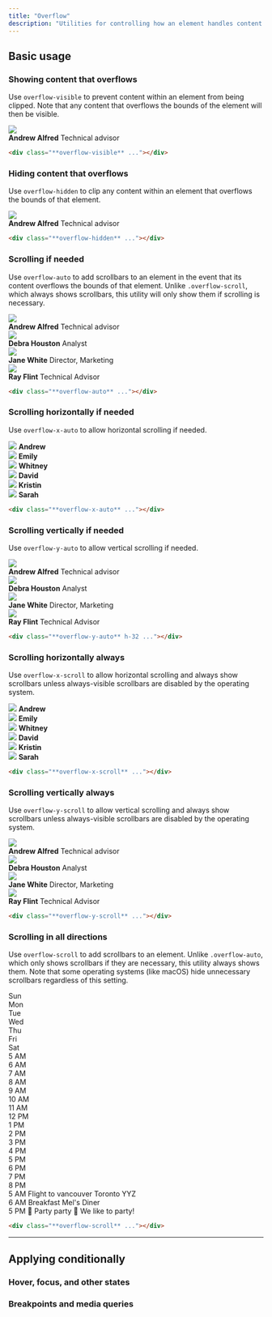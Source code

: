 ```yaml
---
title: "Overflow"
description: "Utilities for controlling how an element handles content that is too large for the container."
---
```




## Basic usage

### Showing content that overflows

Use `overflow-visible` to prevent content within an element from being clipped. Note that any content that overflows the bounds of the element will then be visible.

<Example>
  <div class="overflow-visible relative max-w-sm mx-auto bg-white dark:bg-gray-800 shadow-lg ring-1 ring-black/5 rounded-xl flex items-center gap-6 dark:bg-gray-800 dark:highlight-white/5">
    <img class="absolute -left-6 w-24 h-24 rounded-full shadow-lg" src="https://images.unsplash.com/photo-1501196354995-cbb51c65aaea?ixlib=rb-1.2.1&ixid=MnwxMjA3fDB8MHxwaG90by1wYWdlfHx8fGVufDB8fHx8&auto=format&fit=facearea&facepad=4&w=256&h=256&q=80" />
    <div class="flex flex-col py-5 pl-24">
      <strong class="text-gray-900 text-sm font-medium dark:text-gray-200">Andrew Alfred</strong>
      <span class="text-gray-500 text-sm font-medium dark:text-gray-400">Technical advisor</span>
    </div>
  </div>
</Example>

```html
<div class="**overflow-visible** ..."></div>
```

### Hiding content that overflows

Use `overflow-hidden` to clip any content within an element that overflows the bounds of that element.

<Example>
  <div class="overflow-hidden relative max-w-sm mx-auto bg-white dark:bg-gray-800 shadow-lg ring-1 ring-black/5 rounded-xl flex items-center gap-6 dark:bg-gray-800 dark:highlight-white/5">
    <img class="absolute -left-6 w-24 h-24 rounded-full shadow-lg" src="https://images.unsplash.com/photo-1501196354995-cbb51c65aaea?ixlib=rb-1.2.1&ixid=MnwxMjA3fDB8MHxwaG90by1wYWdlfHx8fGVufDB8fHx8&auto=format&fit=facearea&facepad=4&w=256&h=256&q=80" />
    <div class="flex flex-col py-5 pl-24">
      <strong class="text-gray-900 text-sm font-medium dark:text-gray-200">Andrew Alfred</strong>
      <span class="text-gray-500 text-sm font-medium dark:text-gray-400">Technical advisor</span>
    </div>
  </div>
</Example>

```html
<div class="**overflow-hidden** ..."></div>
```

### Scrolling if needed

Use `overflow-auto` to add scrollbars to an element in the event that its content overflows the bounds of that element. Unlike `.overflow-scroll`, which always shows scrollbars, this utility will only show them if scrolling is necessary.

<Example>
  <div class="overflow-auto h-72 relative max-w-sm mx-auto bg-white dark:bg-gray-800 dark:highlight-white/5 shadow-lg ring-1 ring-black/5 rounded-xl flex flex-col divide-y dark:divide-gray-200/5">
    <div class="flex items-center gap-4 p-4">
      <img class="w-12 h-12 rounded-full" src="https://images.unsplash.com/photo-1501196354995-cbb51c65aaea?ixlib=rb-1.2.1&ixid=MnwxMjA3fDB8MHxwaG90by1wYWdlfHx8fGVufDB8fHx8&auto=format&fit=facearea&facepad=4&w=256&h=256&q=80" />
      <div class="flex flex-col">
        <strong class="text-gray-900 text-sm font-medium dark:text-gray-200">Andrew Alfred</strong>
        <span class="text-gray-500 text-sm font-medium dark:text-gray-400">Technical advisor</span>
      </div>
    </div>
    <div class="flex items-center gap-4 p-4">
      <img class="w-12 h-12 rounded-full" src="https://images.unsplash.com/photo-1531123897727-8f129e1688ce?ixlib=rb-1.2.1&ixid=MnwxMjA3fDB8MHxwaG90by1wYWdlfHx8fGVufDB8fHx8&auto=format&fit=facearea&facepad=4&w=256&h=256&q=80" />
      <div class="flex flex-col">
        <strong class="text-gray-900 text-sm font-medium dark:text-gray-200">Debra Houston</strong>
        <span class="text-gray-500 text-sm font-medium dark:text-gray-400">Analyst</span>
      </div>
    </div>
    <div class="flex items-center gap-4 p-4">
      <img class="w-12 h-12 rounded-full" src="https://images.unsplash.com/photo-1517841905240-472988babdf9?ixlib=rb-1.2.1&ixid=MnwxMjA3fDB8MHxwaG90by1wYWdlfHx8fGVufDB8fHx8&auto=format&fit=facearea&facepad=4&w=256&h=256&q=80" />
      <div class="flex flex-col">
        <strong class="text-gray-900 text-sm font-medium dark:text-gray-200">Jane White</strong>
        <span class="text-gray-500 text-sm font-medium dark:text-gray-400">Director, Marketing</span>
      </div>
    </div>
    <div class="flex items-center gap-4 p-4">
      <img class="w-12 h-12 rounded-full" src="https://images.unsplash.com/photo-1531427186611-ecfd6d936c79?ixlib=rb-1.2.1&ixid=MnwxMjA3fDB8MHxwaG90by1wYWdlfHx8fGVufDB8fHx8&auto=format&fit=facearea&facepad=4&w=256&h=256&q=80" />
      <div class="flex flex-col">
        <strong class="text-gray-900 text-sm font-medium dark:text-gray-200">Ray Flint</strong>
        <span class="text-gray-500 text-sm font-medium dark:text-gray-400">Technical Advisor</span>
      </div>
    </div>
  </div>
</Example>

```html
<div class="**overflow-auto** ..."></div>
```

### Scrolling horizontally if needed

Use `overflow-x-auto` to allow horizontal scrolling if needed.

<Example p="none">
  <div class="max-w-md mx-auto bg-white shadow-xl min-w-0 dark:bg-gray-800 dark:highlight-white/5">
    <div class="overflow-x-auto flex">
      <div class="flex-none py-6 px-3 first:pl-6 last:pr-6">
        <div class="flex flex-col items-center justify-center gap-3">
          <img class="w-18 h-18 rounded-full" src="https://images.unsplash.com/photo-1501196354995-cbb51c65aaea?ixlib=rb-1.2.1&ixid=MnwxMjA3fDB8MHxwaG90by1wYWdlfHx8fGVufDB8fHx8&auto=format&fit=facearea&facepad=4&w=256&h=256&q=80" />
          <strong class="text-gray-900 text-xs font-medium dark:text-gray-200">Andrew</strong>
        </div>
      </div>
      <div class="flex-none py-6 px-3 first:pl-6 last:pr-6">
        <div class="flex flex-col items-center justify-center gap-3">
          <img class="w-18 h-18 rounded-full" src="https://images.unsplash.com/photo-1494790108377-be9c29b29330?ixlib=rb-1.2.1&ixid=MnwxMjA3fDB8MHxwaG90by1wYWdlfHx8fGVufDB8fHx8&auto=format&fit=facearea&facepad=4&w=256&h=256&q=80" />
          <strong class="text-gray-900 text-xs font-medium dark:text-gray-200">Emily</strong>
        </div>
      </div>
      <div class="flex-none py-6 px-3 first:pl-6 last:pr-6">
        <div class="flex flex-col items-center justify-center gap-3">
          <img class="w-18 h-18 rounded-full" src="https://images.unsplash.com/photo-1502685104226-ee32379fefbe?ixlib=rb-1.2.1&ixid=MnwxMjA3fDB8MHxwaG90by1wYWdlfHx8fGVufDB8fHx8&auto=format&fit=facearea&facepad=4&w=256&h=256&q=80" />
          <strong class="text-gray-900 text-xs font-medium dark:text-gray-200">Whitney</strong>
        </div>
      </div>
      <div class="flex-none py-6 px-3 first:pl-6 last:pr-6">
        <div class="flex flex-col items-center justify-center gap-3">
          <img class="w-18 h-18 rounded-full" src="https://images.unsplash.com/photo-1519345182560-3f2917c472ef?ixlib=rb-1.2.1&ixid=MnwxMjA3fDB8MHxwaG90by1wYWdlfHx8fGVufDB8fHx8&auto=format&fit=facearea&facepad=4&w=256&h=256&q=80" />
          <strong class="text-gray-900 text-xs font-medium dark:text-gray-200">David</strong>
        </div>
      </div>
      <div class="flex-none py-6 px-3 first:pl-6 last:pr-6">
        <div class="flex flex-col items-center justify-center gap-3">
          <img class="w-18 h-18 rounded-full" src="https://images.unsplash.com/photo-1438761681033-6461ffad8d80?ixlib=rb-1.2.1&ixid=MnwxMjA3fDB8MHxwaG90by1wYWdlfHx8fGVufDB8fHx8&auto=format&fit=facearea&facepad=4&w=256&h=256&q=80" />
          <strong class="text-gray-900 text-xs font-medium dark:text-gray-200">Kristin</strong>
        </div>
      </div>
      <div class="flex-none py-6 px-3 first:pl-6 last:pr-6">
        <div class="flex flex-col items-center justify-center gap-3">
          <img class="w-18 h-18 rounded-full" src="https://images.unsplash.com/photo-1605405748313-a416a1b84491?ixlib=rb-1.2.1&ixid=MnwxMjA3fDB8MHxwaG90by1wYWdlfHx8fGVufDB8fHx8&auto=format&fit=facearea&facepad=4&w=256&h=256&q=80" />
          <strong class="text-gray-900 text-xs font-medium dark:text-gray-200">Sarah</strong>
        </div>
      </div>
    </div>
  </div>
</Example>

```html
<div class="**overflow-x-auto** ..."></div>
```

### Scrolling vertically if needed

Use `overflow-y-auto` to allow vertical scrolling if needed.

<Example>
  <div class="overflow-y-auto h-72 relative max-w-sm mx-auto bg-white dark:bg-gray-800 dark:highlight-white/5 shadow-lg ring-1 ring-black/5 rounded-xl flex flex-col divide-y dark:divide-gray-200/5">
    <div class="flex items-center gap-4 p-4">
      <img class="w-12 h-12 rounded-full" src="https://images.unsplash.com/photo-1501196354995-cbb51c65aaea?ixlib=rb-1.2.1&ixid=MnwxMjA3fDB8MHxwaG90by1wYWdlfHx8fGVufDB8fHx8&auto=format&fit=facearea&facepad=4&w=256&h=256&q=80" />
      <div class="flex flex-col">
        <strong class="text-gray-900 text-sm font-medium dark:text-gray-200">Andrew Alfred</strong>
        <span class="text-gray-500 text-sm font-medium dark:text-gray-400">Technical advisor</span>
      </div>
    </div>
    <div class="flex items-center gap-4 p-4">
      <img class="w-12 h-12 rounded-full" src="https://images.unsplash.com/photo-1531123897727-8f129e1688ce?ixlib=rb-1.2.1&ixid=MnwxMjA3fDB8MHxwaG90by1wYWdlfHx8fGVufDB8fHx8&auto=format&fit=facearea&facepad=4&w=256&h=256&q=80" />
      <div class="flex flex-col">
        <strong class="text-gray-900 text-sm font-medium dark:text-gray-200">Debra Houston</strong>
        <span class="text-gray-500 text-sm font-medium dark:text-gray-400">Analyst</span>
      </div>
    </div>
    <div class="flex items-center gap-4 p-4">
      <img class="w-12 h-12 rounded-full" src="https://images.unsplash.com/photo-1517841905240-472988babdf9?ixlib=rb-1.2.1&ixid=MnwxMjA3fDB8MHxwaG90by1wYWdlfHx8fGVufDB8fHx8&auto=format&fit=facearea&facepad=4&w=256&h=256&q=80" />
      <div class="flex flex-col">
        <strong class="text-gray-900 text-sm font-medium dark:text-gray-200">Jane White</strong>
        <span class="text-gray-500 text-sm font-medium dark:text-gray-400">Director, Marketing</span>
      </div>
    </div>
    <div class="flex items-center gap-4 p-4">
      <img class="w-12 h-12 rounded-full" src="https://images.unsplash.com/photo-1531427186611-ecfd6d936c79?ixlib=rb-1.2.1&ixid=MnwxMjA3fDB8MHxwaG90by1wYWdlfHx8fGVufDB8fHx8&auto=format&fit=facearea&facepad=4&w=256&h=256&q=80" />
      <div class="flex flex-col">
        <strong class="text-gray-900 text-sm font-medium dark:text-gray-200">Ray Flint</strong>
        <span class="text-gray-500 text-sm font-medium dark:text-gray-400">Technical Advisor</span>
      </div>
    </div>
  </div>
</Example>

```html
<div class="**overflow-y-auto** h-32 ..."></div>
```

### Scrolling horizontally always

Use `overflow-x-scroll` to allow horizontal scrolling and always show scrollbars unless always-visible scrollbars are disabled by the operating system.

<Example p="none">
  <div class="max-w-md mx-auto bg-white shadow-xl min-w-0 dark:bg-gray-800 dark:highlight-white/5">
    <div class="overflow-x-scroll flex">
      <div class="flex-none py-6 px-3 first:pl-6 last:pr-6">
        <div class="flex flex-col items-center justify-center gap-3">
          <img class="w-18 h-18 rounded-full" src="https://images.unsplash.com/photo-1501196354995-cbb51c65aaea?ixlib=rb-1.2.1&ixid=MnwxMjA3fDB8MHxwaG90by1wYWdlfHx8fGVufDB8fHx8&auto=format&fit=facearea&facepad=4&w=256&h=256&q=80"/>
          <strong class="text-gray-900 text-xs font-medium dark:text-gray-200">Andrew</strong>
        </div>
      </div>
      <div class="flex-none py-6 px-3 first:pl-6 last:pr-6">
        <div class="flex flex-col items-center justify-center gap-3">
          <img class="w-18 h-18 rounded-full" src="https://images.unsplash.com/photo-1494790108377-be9c29b29330?ixlib=rb-1.2.1&ixid=MnwxMjA3fDB8MHxwaG90by1wYWdlfHx8fGVufDB8fHx8&auto=format&fit=facearea&facepad=4&w=256&h=256&q=80"/>
          <strong class="text-gray-900 text-xs font-medium dark:text-gray-200">Emily</strong>
        </div>
      </div>
      <div class="flex-none py-6 px-3 first:pl-6 last:pr-6">
        <div class="flex flex-col items-center justify-center gap-3">
          <img class="w-18 h-18 rounded-full" src="https://images.unsplash.com/photo-1502685104226-ee32379fefbe?ixlib=rb-1.2.1&ixid=MnwxMjA3fDB8MHxwaG90by1wYWdlfHx8fGVufDB8fHx8&auto=format&fit=facearea&facepad=4&w=256&h=256&q=80"/>
          <strong class="text-gray-900 text-xs font-medium dark:text-gray-200">Whitney</strong>
        </div>
      </div>
      <div class="flex-none py-6 px-3 first:pl-6 last:pr-6">
        <div class="flex flex-col items-center justify-center gap-3">
          <img class="w-18 h-18 rounded-full" src="https://images.unsplash.com/photo-1519345182560-3f2917c472ef?ixlib=rb-1.2.1&ixid=MnwxMjA3fDB8MHxwaG90by1wYWdlfHx8fGVufDB8fHx8&auto=format&fit=facearea&facepad=4&w=256&h=256&q=80"/>
          <strong class="text-gray-900 text-xs font-medium dark:text-gray-200">David</strong>
        </div>
      </div>
      <div class="flex-none py-6 px-3 first:pl-6 last:pr-6">
        <div class="flex flex-col items-center justify-center gap-3">
          <img class="w-18 h-18 rounded-full" src="https://images.unsplash.com/photo-1438761681033-6461ffad8d80?ixlib=rb-1.2.1&ixid=MnwxMjA3fDB8MHxwaG90by1wYWdlfHx8fGVufDB8fHx8&auto=format&fit=facearea&facepad=4&w=256&h=256&q=80"/>
          <strong class="text-gray-900 text-xs font-medium dark:text-gray-200">Kristin</strong>
        </div>
      </div>
      <div class="flex-none py-6 px-3 first:pl-6 last:pr-6">
        <div class="flex flex-col items-center justify-center gap-3">
          <img class="w-18 h-18 rounded-full" src="https://images.unsplash.com/photo-1605405748313-a416a1b84491?ixlib=rb-1.2.1&ixid=MnwxMjA3fDB8MHxwaG90by1wYWdlfHx8fGVufDB8fHx8&auto=format&fit=facearea&facepad=4&w=256&h=256&q=80"/>
          <strong class="text-gray-900 text-xs font-medium dark:text-gray-200">Sarah</strong>
        </div>
      </div>
    </div>
  </div>
</Example>

```html
<div class="**overflow-x-scroll** ..."></div>
```

### Scrolling vertically always

Use `overflow-y-scroll` to allow vertical scrolling and always show scrollbars unless always-visible scrollbars are disabled by the operating system.

<Example>
  <div class="overflow-y-scroll h-72 relative max-w-sm mx-auto bg-white dark:bg-gray-800 shadow-lg ring-1 ring-black/5 rounded-xl flex flex-col divide-y dark:divide-gray-200/5">
    <div class="flex items-center gap-4 p-4">
      <img class="w-12 h-12 rounded-full" src="https://images.unsplash.com/photo-1501196354995-cbb51c65aaea?ixlib=rb-1.2.1&ixid=MnwxMjA3fDB8MHxwaG90by1wYWdlfHx8fGVufDB8fHx8&auto=format&fit=facearea&facepad=4&w=256&h=256&q=80" />
      <div class="flex flex-col">
        <strong class="text-gray-900 text-sm font-medium dark:text-gray-200">Andrew Alfred</strong>
        <span class="text-gray-500 text-sm font-medium dark:text-gray-400">Technical advisor</span>
      </div>
    </div>
    <div class="flex items-center gap-4 p-4">
      <img class="w-12 h-12 rounded-full" src="https://images.unsplash.com/photo-1531123897727-8f129e1688ce?ixlib=rb-1.2.1&ixid=MnwxMjA3fDB8MHxwaG90by1wYWdlfHx8fGVufDB8fHx8&auto=format&fit=facearea&facepad=4&w=256&h=256&q=80" />
      <div class="flex flex-col">
        <strong class="text-gray-900 text-sm font-medium dark:text-gray-200">Debra Houston</strong>
        <span class="text-gray-500 text-sm font-medium dark:text-gray-400">Analyst</span>
      </div>
    </div>
    <div class="flex items-center gap-4 p-4">
      <img class="w-12 h-12 rounded-full" src="https://images.unsplash.com/photo-1517841905240-472988babdf9?ixlib=rb-1.2.1&ixid=MnwxMjA3fDB8MHxwaG90by1wYWdlfHx8fGVufDB8fHx8&auto=format&fit=facearea&facepad=4&w=256&h=256&q=80" />
      <div class="flex flex-col">
        <strong class="text-gray-900 text-sm font-medium dark:text-gray-200">Jane White</strong>
        <span class="text-gray-500 text-sm font-medium dark:text-gray-400">Director, Marketing</span>
      </div>
    </div>
    <div class="flex items-center gap-4 p-4">
      <img class="w-12 h-12 rounded-full" src="https://images.unsplash.com/photo-1531427186611-ecfd6d936c79?ixlib=rb-1.2.1&ixid=MnwxMjA3fDB8MHxwaG90by1wYWdlfHx8fGVufDB8fHx8&auto=format&fit=facearea&facepad=4&w=256&h=256&q=80" />
      <div class="flex flex-col">
        <strong class="text-gray-900 text-sm font-medium dark:text-gray-200">Ray Flint</strong>
        <span class="text-gray-500 text-sm font-medium dark:text-gray-400">Technical Advisor</span>
      </div>
    </div>
  </div>
</Example>

```html
<div class="**overflow-y-scroll** ..."></div>
```

### Scrolling in all directions

Use `overflow-scroll` to add scrollbars to an element. Unlike `.overflow-auto`, which only shows scrollbars if they are necessary, this utility always shows them. Note that some operating systems (like macOS) hide unnecessary scrollbars regardless of this setting.

<Example p="none">
  <div class="mx-4 bg-white dark:bg-gray-800 shadow-xl overflow-hidden">
    <div class="overflow-scroll grid grid-cols-[70px,repeat(7,150px)] grid-rows-[auto,repeat(16,50px)] max-h-[350px]">
      <!-- Calendar frame -->
      <div class="row-start-[1] col-start-[1] sticky top-0 z-10 bg-white dark:bg-gradient-to-b dark:from-gray-600 dark:to-gray-700 border-gray-100 dark:border-black/10 bg-clip-padding text-gray-900 dark:text-gray-200 border-b text-sm font-medium py-2"></div>
      <div class="row-start-[1] col-start-[2] sticky top-0 z-10 bg-white dark:bg-gradient-to-b dark:from-gray-600 dark:to-gray-700 border-gray-100 dark:border-black/10 bg-clip-padding text-gray-900 dark:text-gray-200 border-b text-sm font-medium py-2 text-center">Sun</div>
      <div class="row-start-[1] col-start-[3] sticky top-0 z-10 bg-white dark:bg-gradient-to-b dark:from-gray-600 dark:to-gray-700 border-gray-100 dark:border-black/10 bg-clip-padding text-gray-900 dark:text-gray-200 border-b text-sm font-medium py-2 text-center">Mon</div>
      <div class="row-start-[1] col-start-[4] sticky top-0 z-10 bg-white dark:bg-gradient-to-b dark:from-gray-600 dark:to-gray-700 border-gray-100 dark:border-black/10 bg-clip-padding text-gray-900 dark:text-gray-200 border-b text-sm font-medium py-2 text-center">Tue</div>
      <div class="row-start-[1] col-start-[5] sticky top-0 z-10 bg-white dark:bg-gradient-to-b dark:from-gray-600 dark:to-gray-700 border-gray-100 dark:border-black/10 bg-clip-padding text-gray-900 dark:text-gray-200 border-b text-sm font-medium py-2 text-center">Wed</div>
      <div class="row-start-[1] col-start-[6] sticky top-0 z-10 bg-white dark:bg-gradient-to-b dark:from-gray-600 dark:to-gray-700 border-gray-100 dark:border-black/10 bg-clip-padding text-gray-900 dark:text-gray-200 border-b text-sm font-medium py-2 text-center">Thu</div>
      <div class="row-start-[1] col-start-[7] sticky top-0 z-10 bg-white dark:bg-gradient-to-b dark:from-gray-600 dark:to-gray-700 border-gray-100 dark:border-black/10 bg-clip-padding text-gray-900 dark:text-gray-200 border-b text-sm font-medium py-2 text-center">Fri</div>
      <div class="row-start-[1] col-start-[8] sticky top-0 z-10 bg-white dark:bg-gradient-to-b dark:from-gray-600 dark:to-gray-700 border-gray-100 dark:border-black/10 bg-clip-padding text-gray-900 dark:text-gray-200 border-b text-sm font-medium py-2 text-center">Sat</div>
      <div class="row-start-[2] col-start-[1] border-gray-100 dark:border-gray-200/5 border-r text-xs p-1.5 text-right text-gray-400 uppercase sticky left-0 bg-white dark:bg-gray-800 font-medium">5 AM</div>
      <div class="row-start-[2] col-start-[2] border-gray-100 dark:border-gray-200/5 border-b border-r"></div>
      <div class="row-start-[2] col-start-[3] border-gray-100 dark:border-gray-200/5 border-b border-r"></div>
      <div class="row-start-[2] col-start-[4] border-gray-100 dark:border-gray-200/5 border-b border-r"></div>
      <div class="row-start-[2] col-start-[5] border-gray-100 dark:border-gray-200/5 border-b border-r"></div>
      <div class="row-start-[2] col-start-[6] border-gray-100 dark:border-gray-200/5 border-b border-r"></div>
      <div class="row-start-[2] col-start-[7] border-gray-100 dark:border-gray-200/5 border-b border-r"></div>
      <div class="row-start-[2] col-start-[8] border-gray-100 dark:border-gray-200/5 border-b"></div>
      <div class="row-start-[3] col-start-[1] border-gray-100 dark:border-gray-200/5 border-r text-xs p-1.5 text-right text-gray-400 uppercase sticky left-0 bg-white dark:bg-gray-800 font-medium">6 AM</div>
      <div class="row-start-[3] col-start-[2] border-gray-100 dark:border-gray-200/5 border-b border-r"></div>
      <div class="row-start-[3] col-start-[3] border-gray-100 dark:border-gray-200/5 border-b border-r"></div>
      <div class="row-start-[3] col-start-[4] border-gray-100 dark:border-gray-200/5 border-b border-r"></div>
      <div class="row-start-[3] col-start-[5] border-gray-100 dark:border-gray-200/5 border-b border-r"></div>
      <div class="row-start-[3] col-start-[6] border-gray-100 dark:border-gray-200/5 border-b border-r"></div>
      <div class="row-start-[3] col-start-[7] border-gray-100 dark:border-gray-200/5 border-b border-r"></div>
      <div class="row-start-[3] col-start-[8] border-gray-100 dark:border-gray-200/5 border-b"></div>
      <div class="row-start-[4] col-start-[1] border-gray-100 dark:border-gray-200/5 border-r text-xs p-1.5 text-right text-gray-400 uppercase sticky left-0 bg-white dark:bg-gray-800 font-medium">7 AM</div>
      <div class="row-start-[4] col-start-[2] border-gray-100 dark:border-gray-200/5 border-b border-r"></div>
      <div class="row-start-[4] col-start-[3] border-gray-100 dark:border-gray-200/5 border-b border-r"></div>
      <div class="row-start-[4] col-start-[4] border-gray-100 dark:border-gray-200/5 border-b border-r"></div>
      <div class="row-start-[4] col-start-[5] border-gray-100 dark:border-gray-200/5 border-b border-r"></div>
      <div class="row-start-[4] col-start-[6] border-gray-100 dark:border-gray-200/5 border-b border-r"></div>
      <div class="row-start-[4] col-start-[7] border-gray-100 dark:border-gray-200/5 border-b border-r"></div>
      <div class="row-start-[4] col-start-[8] border-gray-100 dark:border-gray-200/5 border-b"></div>
      <div class="row-start-[5] col-start-[1] border-gray-100 dark:border-gray-200/5 border-r text-xs p-1.5 text-right text-gray-400 uppercase sticky left-0 bg-white dark:bg-gray-800 font-medium">8 AM</div>
      <div class="row-start-[5] col-start-[2] border-gray-100 dark:border-gray-200/5 border-b border-r"></div>
      <div class="row-start-[5] col-start-[3] border-gray-100 dark:border-gray-200/5 border-b border-r"></div>
      <div class="row-start-[5] col-start-[4] border-gray-100 dark:border-gray-200/5 border-b border-r"></div>
      <div class="row-start-[5] col-start-[5] border-gray-100 dark:border-gray-200/5 border-b border-r"></div>
      <div class="row-start-[5] col-start-[6] border-gray-100 dark:border-gray-200/5 border-b border-r"></div>
      <div class="row-start-[5] col-start-[7] border-gray-100 dark:border-gray-200/5 border-b border-r"></div>
      <div class="row-start-[5] col-start-[8] border-gray-100 dark:border-gray-200/5 border-b"></div>
      <div class="row-start-[6] col-start-[1] border-gray-100 dark:border-gray-200/5 border-r text-xs p-1.5 text-right text-gray-400 uppercase sticky left-0 bg-white dark:bg-gray-800 font-medium">9 AM</div>
      <div class="row-start-[6] col-start-[2] border-gray-100 dark:border-gray-200/5 border-b border-r"></div>
      <div class="row-start-[6] col-start-[3] border-gray-100 dark:border-gray-200/5 border-b border-r"></div>
      <div class="row-start-[6] col-start-[4] border-gray-100 dark:border-gray-200/5 border-b border-r"></div>
      <div class="row-start-[6] col-start-[5] border-gray-100 dark:border-gray-200/5 border-b border-r"></div>
      <div class="row-start-[6] col-start-[6] border-gray-100 dark:border-gray-200/5 border-b border-r"></div>
      <div class="row-start-[6] col-start-[7] border-gray-100 dark:border-gray-200/5 border-b border-r"></div>
      <div class="row-start-[6] col-start-[8] border-gray-100 dark:border-gray-200/5 border-b"></div>
      <div class="row-start-[7] col-start-[1] border-gray-100 dark:border-gray-200/5 border-r text-xs p-1.5 text-right text-gray-400 uppercase sticky left-0 bg-white dark:bg-gray-800 font-medium">10 AM</div>
      <div class="row-start-[7] col-start-[2] border-gray-100 dark:border-gray-200/5 border-b border-r"></div>
      <div class="row-start-[7] col-start-[3] border-gray-100 dark:border-gray-200/5 border-b border-r"></div>
      <div class="row-start-[7] col-start-[4] border-gray-100 dark:border-gray-200/5 border-b border-r"></div>
      <div class="row-start-[7] col-start-[5] border-gray-100 dark:border-gray-200/5 border-b border-r"></div>
      <div class="row-start-[7] col-start-[6] border-gray-100 dark:border-gray-200/5 border-b border-r"></div>
      <div class="row-start-[7] col-start-[7] border-gray-100 dark:border-gray-200/5 border-b border-r"></div>
      <div class="row-start-[7] col-start-[8] border-gray-100 dark:border-gray-200/5 border-b"></div>
      <div class="row-start-[8] col-start-[1] border-gray-100 dark:border-gray-200/5 border-r text-xs p-1.5 text-right text-gray-400 uppercase sticky left-0 bg-white dark:bg-gray-800 font-medium">11 AM</div>
      <div class="row-start-[8] col-start-[2] border-gray-100 dark:border-gray-200/5 border-b border-r"></div>
      <div class="row-start-[8] col-start-[3] border-gray-100 dark:border-gray-200/5 border-b border-r"></div>
      <div class="row-start-[8] col-start-[4] border-gray-100 dark:border-gray-200/5 border-b border-r"></div>
      <div class="row-start-[8] col-start-[5] border-gray-100 dark:border-gray-200/5 border-b border-r"></div>
      <div class="row-start-[8] col-start-[6] border-gray-100 dark:border-gray-200/5 border-b border-r"></div>
      <div class="row-start-[8] col-start-[7] border-gray-100 dark:border-gray-200/5 border-b border-r"></div>
      <div class="row-start-[8] col-start-[8] border-gray-100 dark:border-gray-200/5 border-b"></div>
      <div class="row-start-[9] col-start-[1] border-gray-100 dark:border-gray-200/5 border-r text-xs p-1.5 text-right text-gray-400 uppercase sticky left-0 bg-white dark:bg-gray-800 font-medium">12 PM</div>
      <div class="row-start-[9] col-start-[2] border-gray-100 dark:border-gray-200/5 border-b border-r"></div>
      <div class="row-start-[9] col-start-[3] border-gray-100 dark:border-gray-200/5 border-b border-r"></div>
      <div class="row-start-[9] col-start-[4] border-gray-100 dark:border-gray-200/5 border-b border-r"></div>
      <div class="row-start-[9] col-start-[5] border-gray-100 dark:border-gray-200/5 border-b border-r"></div>
      <div class="row-start-[9] col-start-[6] border-gray-100 dark:border-gray-200/5 border-b border-r"></div>
      <div class="row-start-[9] col-start-[7] border-gray-100 dark:border-gray-200/5 border-b border-r"></div>
      <div class="row-start-[9] col-start-[8] border-gray-100 dark:border-gray-200/5 border-b"></div>
      <div class="row-start-[10] col-start-[1] border-gray-100 dark:border-gray-200/5 border-r text-xs p-1.5 text-right text-gray-400 uppercase sticky left-0 bg-white dark:bg-gray-800 font-medium">1 PM</div>
      <div class="row-start-[10] col-start-[2] border-gray-100 dark:border-gray-200/5 border-b border-r"></div>
      <div class="row-start-[10] col-start-[3] border-gray-100 dark:border-gray-200/5 border-b border-r"></div>
      <div class="row-start-[10] col-start-[4] border-gray-100 dark:border-gray-200/5 border-b border-r"></div>
      <div class="row-start-[10] col-start-[5] border-gray-100 dark:border-gray-200/5 border-b border-r"></div>
      <div class="row-start-[10] col-start-[6] border-gray-100 dark:border-gray-200/5 border-b border-r"></div>
      <div class="row-start-[10] col-start-[7] border-gray-100 dark:border-gray-200/5 border-b border-r"></div>
      <div class="row-start-[10] col-start-[8] border-gray-100 dark:border-gray-200/5 border-b"></div>
      <div class="row-start-[11] col-start-[1] border-gray-100 dark:border-gray-200/5 border-r text-xs p-1.5 text-right text-gray-400 uppercase sticky left-0 bg-white dark:bg-gray-800 font-medium">2 PM</div>
      <div class="row-start-[11] col-start-[2] border-gray-100 dark:border-gray-200/5 border-b border-r"></div>
      <div class="row-start-[11] col-start-[3] border-gray-100 dark:border-gray-200/5 border-b border-r"></div>
      <div class="row-start-[11] col-start-[4] border-gray-100 dark:border-gray-200/5 border-b border-r"></div>
      <div class="row-start-[11] col-start-[5] border-gray-100 dark:border-gray-200/5 border-b border-r"></div>
      <div class="row-start-[11] col-start-[6] border-gray-100 dark:border-gray-200/5 border-b border-r"></div>
      <div class="row-start-[11] col-start-[7] border-gray-100 dark:border-gray-200/5 border-b border-r"></div>
      <div class="row-start-[11] col-start-[8] border-gray-100 dark:border-gray-200/5 border-b"></div>
      <div class="row-start-[12] col-start-[1] border-gray-100 dark:border-gray-200/5 border-r text-xs p-1.5 text-right text-gray-400 uppercase sticky left-0 bg-white dark:bg-gray-800 font-medium">3 PM</div>
      <div class="row-start-[12] col-start-[2] border-gray-100 dark:border-gray-200/5 border-b border-r"></div>
      <div class="row-start-[12] col-start-[3] border-gray-100 dark:border-gray-200/5 border-b border-r"></div>
      <div class="row-start-[12] col-start-[4] border-gray-100 dark:border-gray-200/5 border-b border-r"></div>
      <div class="row-start-[12] col-start-[5] border-gray-100 dark:border-gray-200/5 border-b border-r"></div>
      <div class="row-start-[12] col-start-[6] border-gray-100 dark:border-gray-200/5 border-b border-r"></div>
      <div class="row-start-[12] col-start-[7] border-gray-100 dark:border-gray-200/5 border-b border-r"></div>
      <div class="row-start-[12] col-start-[8] border-gray-100 dark:border-gray-200/5 border-b"></div>
      <div class="row-start-[13] col-start-[1] border-gray-100 dark:border-gray-200/5 border-r text-xs p-1.5 text-right text-gray-400 uppercase sticky left-0 bg-white dark:bg-gray-800 font-medium">4 PM</div>
      <div class="row-start-[13] col-start-[2] border-gray-100 dark:border-gray-200/5 border-b border-r"></div>
      <div class="row-start-[13] col-start-[3] border-gray-100 dark:border-gray-200/5 border-b border-r"></div>
      <div class="row-start-[13] col-start-[4] border-gray-100 dark:border-gray-200/5 border-b border-r"></div>
      <div class="row-start-[13] col-start-[5] border-gray-100 dark:border-gray-200/5 border-b border-r"></div>
      <div class="row-start-[13] col-start-[6] border-gray-100 dark:border-gray-200/5 border-b border-r"></div>
      <div class="row-start-[13] col-start-[7] border-gray-100 dark:border-gray-200/5 border-b border-r"></div>
      <div class="row-start-[13] col-start-[8] border-gray-100 dark:border-gray-200/5 border-b"></div>
      <div class="row-start-[14] col-start-[1] border-gray-100 dark:border-gray-200/5 border-r text-xs p-1.5 text-right text-gray-400 uppercase sticky left-0 bg-white dark:bg-gray-800 font-medium">5 PM</div>
      <div class="row-start-[14] col-start-[2] border-gray-100 dark:border-gray-200/5 border-b border-r"></div>
      <div class="row-start-[14] col-start-[3] border-gray-100 dark:border-gray-200/5 border-b border-r"></div>
      <div class="row-start-[14] col-start-[4] border-gray-100 dark:border-gray-200/5 border-b border-r"></div>
      <div class="row-start-[14] col-start-[5] border-gray-100 dark:border-gray-200/5 border-b border-r"></div>
      <div class="row-start-[14] col-start-[6] border-gray-100 dark:border-gray-200/5 border-b border-r"></div>
      <div class="row-start-[14] col-start-[7] border-gray-100 dark:border-gray-200/5 border-b border-r"></div>
      <div class="row-start-[14] col-start-[8] border-gray-100 dark:border-gray-200/5 border-b"></div>
      <div class="row-start-[15] col-start-[1] border-gray-100 dark:border-gray-200/5 border-r text-xs p-1.5 text-right text-gray-400 uppercase sticky left-0 bg-white dark:bg-gray-800 font-medium">6 PM</div>
      <div class="row-start-[15] col-start-[2] border-gray-100 dark:border-gray-200/5 border-b border-r"></div>
      <div class="row-start-[15] col-start-[3] border-gray-100 dark:border-gray-200/5 border-b border-r"></div>
      <div class="row-start-[15] col-start-[4] border-gray-100 dark:border-gray-200/5 border-b border-r"></div>
      <div class="row-start-[15] col-start-[5] border-gray-100 dark:border-gray-200/5 border-b border-r"></div>
      <div class="row-start-[15] col-start-[6] border-gray-100 dark:border-gray-200/5 border-b border-r"></div>
      <div class="row-start-[15] col-start-[7] border-gray-100 dark:border-gray-200/5 border-b border-r"></div>
      <div class="row-start-[15] col-start-[8] border-gray-100 dark:border-gray-200/5 border-b"></div>
      <div class="row-start-[16] col-start-[1] border-gray-100 dark:border-gray-200/5 border-r text-xs p-1.5 text-right text-gray-400 uppercase sticky left-0 bg-white dark:bg-gray-800 font-medium">7 PM</div>
      <div class="row-start-[16] col-start-[2] border-gray-100 dark:border-gray-200/5 border-b border-r"></div>
      <div class="row-start-[16] col-start-[3] border-gray-100 dark:border-gray-200/5 border-b border-r"></div>
      <div class="row-start-[16] col-start-[4] border-gray-100 dark:border-gray-200/5 border-b border-r"></div>
      <div class="row-start-[16] col-start-[5] border-gray-100 dark:border-gray-200/5 border-b border-r"></div>
      <div class="row-start-[16] col-start-[6] border-gray-100 dark:border-gray-200/5 border-b border-r"></div>
      <div class="row-start-[16] col-start-[7] border-gray-100 dark:border-gray-200/5 border-b border-r"></div>
      <div class="row-start-[16] col-start-[8] border-gray-100 dark:border-gray-200/5 border-b"></div>
      <div class="row-start-[17] col-start-[1] border-gray-100 dark:border-gray-200/5 border-r text-xs p-1.5 text-right text-gray-400 uppercase sticky left-0 bg-white dark:bg-gray-800 font-medium">8 PM</div>
      <div class="row-start-[17] col-start-[2] border-gray-100 dark:border-gray-200/5 border-r"></div>
      <div class="row-start-[17] col-start-[3] border-gray-100 dark:border-gray-200/5 border-r"></div>
      <div class="row-start-[17] col-start-[4] border-gray-100 dark:border-gray-200/5 border-r"></div>
      <div class="row-start-[17] col-start-[5] border-gray-100 dark:border-gray-200/5 border-r"></div>
      <div class="row-start-[17] col-start-[6] border-gray-100 dark:border-gray-200/5 border-r"></div>
      <div class="row-start-[17] col-start-[7] border-gray-100 dark:border-gray-200/5 border-r"></div>
      <div class="row-start-[17] col-start-[8]"></div>
      <!-- Calendar contents -->
      <div class="row-start-[2] col-start-3 row-span-4 bg-blue-400/20 dark:bg-light-blue-600/50 border border-blue-700/10 dark:border-light-blue-500 rounded-lg m-1 p-1 flex flex-col">
        <span class="text-xs text-blue-600 dark:text-light-blue-100">5 AM</span>
        <span class="text-xs font-medium text-blue-600 dark:text-light-blue-100">Flight to vancouver</span>
        <span class="text-xs text-blue-600 dark:text-light-blue-100">Toronto YYZ</span>
      </div>
      <div class="row-start-[3] col-start-[4] row-span-4 bg-purple-400/20 dark:bg-fuchsia-600/50 border border-purple-700/10 dark:border-fuchsia-500 rounded-lg m-1 p-1 flex flex-col">
        <span class="text-xs text-purple-600 dark:text-fuchsia-100">6 AM</span>
        <span class="text-xs font-medium text-purple-600 dark:text-fuchsia-100">Breakfast</span>
        <span class="text-xs text-purple-600 dark:text-fuchsia-100">Mel's Diner</span>
      </div>
      <div class="row-start-[14] col-start-[7] row-span-3 bg-pink-400/20 dark:bg-indigo-600/50 border border-pink-700/10 dark:border-indigo-500 rounded-lg m-1 p-1 flex flex-col">
        <span class="text-xs text-pink-600 dark:text-indigo-100">5 PM</span>
        <span class="text-xs font-medium text-pink-600 dark:text-indigo-100">🎉 Party party 🎉</span>
        <span class="text-xs text-pink-600 dark:text-indigo-100">We like to party!</span>
      </div>
    </div>
  </div>
</Example>

```html
<div class="**overflow-scroll** ..."></div>
```

---

## <Heading ignore>Applying conditionally</Heading>

### <Heading ignore>Hover, focus, and other states</Heading>

<HoverFocusAndOtherStates defaultClass="overflow-auto" featuredClass="overflow-scroll" />

### <Heading ignore>Breakpoints and media queries</Heading>

<BreakpointsAndMediaQueries defaultClass="overflow-auto" featuredClass="overflow-scroll" />
